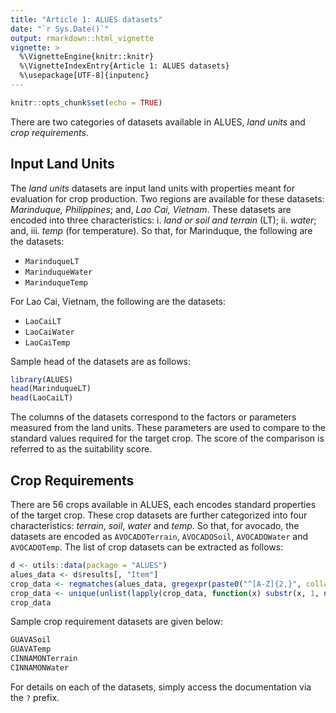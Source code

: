 ```yaml
---
title: "Article 1: ALUES datasets"
date: "`r Sys.Date()`"
output: rmarkdown::html_vignette
vignette: >
  %\VignetteEngine{knitr::knitr}
  %\VignetteIndexEntry{Article 1: ALUES datasets}
  %\usepackage[UTF-8]{inputenc}
---
```


```r
knitr::opts_chunk$set(echo = TRUE)
```

There are two categories of datasets available in ALUES, *land units* and *crop requirements*. 

## Input Land Units
The *land units* datasets are input land units with properties meant for evaluation for crop production. Two regions are available for these datasets: *Marinduque, Philippines*; and, *Lao Cai, Vietnam*. These datasets are encoded into three characteristics: i. *land or soil and terrain* (LT); ii. *water*; and, iii. *temp* (for temperature). So that, for Marinduque, the following are the datasets:

- `MarinduqueLT`
- `MarinduqueWater`
- `MarinduqueTemp`

For Lao Cai, Vietnam, the following are the datasets:

- `LaoCaiLT`
- `LaoCaiWater`
- `LaoCaiTemp`

Sample head of the datasets are as follows:
```r
library(ALUES)
head(MarinduqueLT)
head(LaoCaiLT)
```
The columns of the datasets correspond to the factors or parameters measured from the land units. These parameters are used to compare to the standard values required for the target crop. The score of the comparison is referred to as the suitability score.

## Crop Requirements
There are 56 crops available in ALUES, each encodes standard properties of the target crop. These crop datasets are further categorized into four characteristics: *terrain*, *soil*, *water* and *temp*. So that, for avocado, the datasets are encoded as
`AVOCADOTerrain`, `AVOCADOSoil`, `AVOCADOWater` and `AVOCADOTemp`. The list of crop datasets can be extracted as follows:
```r
d <- utils::data(package = "ALUES")
alues_data <- d$results[, "Item"]
crop_data <- regmatches(alues_data, gregexpr(paste0("^[A-Z]{2,}", collapse = "|"), alues_data))
crop_data <- unique(unlist(lapply(crop_data, function(x) substr(x, 1, nchar(x)-1))))
crop_data
```
Sample crop requirement datasets are given below:
```r
GUAVASoil
GUAVATemp
CINNAMONTerrain
CINNAMONWater
```
For details on each of the datasets, simply access the documentation via the `?` prefix.